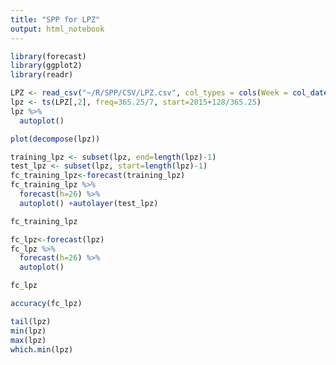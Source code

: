 ```yaml
---
title: "SPP for LPZ"
output: html_notebook
---
```


```r
library(forecast)
library(ggplot2)
library(readr)
```

```r
LPZ <- read_csv("~/R/SPP/CSV/LPZ.csv", col_types = cols(Week = col_date(format = "%Y-%m-%d")))
lpz <- ts(LPZ[,2], freq=365.25/7, start=2015+128/365.25)
lpz %>%
  autoplot()
```

```r
plot(decompose(lpz))
```

```r
training_lpz <- subset(lpz, end=length(lpz)-1)
test_lpz <- subset(lpz, start=length(lpz)-1)
fc_training_lpz<-forecast(training_lpz)
fc_training_lpz %>%
  forecast(h=26) %>%
  autoplot() +autolayer(test_lpz)
```

```r
fc_training_lpz
```

```r
fc_lpz<-forecast(lpz)
fc_lpz %>%
  forecast(h=26) %>%
  autoplot()
```

```r
fc_lpz
```

```r
accuracy(fc_lpz)
```

```r
tail(lpz)
min(lpz)
max(lpz)
which.min(lpz)
```